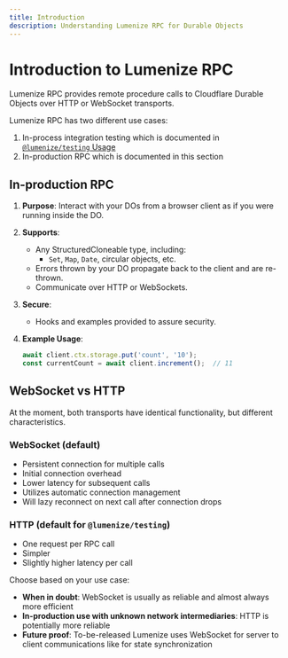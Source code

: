 ```yaml
---
title: Introduction
description: Understanding Lumenize RPC for Durable Objects
---
```


# Introduction to Lumenize RPC

Lumenize RPC provides remote procedure calls to Cloudflare Durable Objects over HTTP or WebSocket transports.

Lumenize RPC has two different use cases:
1. In-process integration testing which is documented in 
   [`@lumenize/testing` Usage](/docs/testing/usage)
2. In-production RPC which is documented in this section
   
## In-production RPC

1. **Purpose**: Interact with your DOs from a browser client as if you were running inside the DO.

2. **Supports**:
   - Any StructuredCloneable type, including:
     - `Set`, `Map`, `Date`, circular objects, etc.
   - Errors thrown by your DO propagate back to the client and are re-thrown.
   - Communicate over HTTP or WebSockets.

3. **Secure**:
   - Hooks and examples provided to assure security.

4. **Example Usage**:
   ```typescript
   await client.ctx.storage.put('count', '10');
   const currentCount = await client.increment();  // 11
   ```

## WebSocket vs HTTP

At the moment, both transports have identical functionality, but different characteristics.

### WebSocket (default)
- Persistent connection for multiple calls
- Initial connection overhead
- Lower latency for subsequent calls
- Utilizes automatic connection management
- Will lazy reconnect on next call after connection drops

### HTTP (default for `@lumenize/testing`)
- One request per RPC call
- Simpler
- Slightly higher latency per call

Choose based on your use case:
- **When in doubt**: WebSocket is usually as reliable and almost always more efficient
- **In-production use with unknown network intermediaries**: HTTP is potentially more reliable
- **Future proof**: To-be-released Lumenize uses WebSocket for server to client communications like for state synchronization
